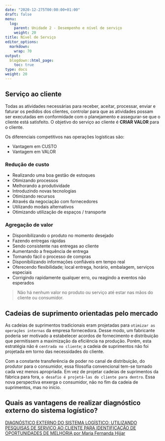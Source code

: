 ---
date: "2020-12-275T00:00:00+01:00"
draft: false
menu:
  log:
    parent: Unidade 2 - Desempenho e nível de serviço
    weight: 20
title: Nível de Serviço
editor_options: 
  markdown: 
    wrap: 70
output: 
  blogdown::html_page:
    toc: true
type: docs
weight: 20
---

## Serviço ao cliente

Todas as atividades necessárias para receber, aceitar, processar, enviar e faturar os pedidos dos clientes, controlar para que as atividades possam ser executadas em conformidade com o planejamento e assegurar-se que o cliente está satisfeito. O objetivo do serviço ao cliente é **CRIAR VALOR** para o cliente.

Os diferenciais competitivos nas operações logísticas são:

- Vantagem em CUSTO    
- Vantagem em VALOR   

### Redução de custo
- Realizando uma boa gestão de estoques   
- Otimizando processos   
- Melhorando a produtividade   
- Introduzindo novas tecnologias   
- Otimizando recursos   
- Através da negociação com fornecedores   
- Utilizando modais alternativos   
- Otimizando utilização de espaços / transporte   

### Agregação de valor
- Disponibilizando o produto no momento desejado   
- Fazendo entregas rápidas   
- Sendo consistente nas entregas ao cliente   
- Aumentando a frequência de entrega   
- Tornando fácil o processo de compras   
- Disponibilizando informações confiáveis em tempo real   
- Oferecendo flexibilidade; local entrega, horário, embalagem, serviços especiais   
- Corrigindo rapidamente qualquer erro, ou reagindo a eventos não esperados   


> Não há nenhum valor no produto ou serviço até estar nas mãos do cliente ou consumidor.

## Cadeias de suprimento orientadas pelo mercado

As cadeias de suprimentos tradicionais eram projetadas para `otimizar as operações internas` da empresa fornecedora. Desse modo, um fabricante poderia ser motivado a estabelecer acordos de fornecimento e distribuição que permitissem a maximização da eficiência na produção.
Porém, esta estratégia não é `centrada no cliente`; a cadeia de suprimentos não foi projetada em torno das necessidades do cliente.

Com a constante transferência de poder no canal de distribuição, do produtor para o consumidor, essa filosofia convencional tem-se tornado cada vez menos apropriada. Em vez de projetar cadeias de suprimentos da fábrica para fora, `o desafio é projetá-las do cliente para dentro`.
Essa nova perspectiva enxerga o consumidor, não no fim da cadeia de suprimentos, mas no início.


## Quais as vantagens de realizar diagnóstico externo do sistema logístico?

[DIAGNÓSTICO EXTERNO DO SISTEMA LOGÍSTICO: UTILIZANDO PESQUISAS DE SERVIÇO AO CLIENTE PARA IDENTIFICAÇÃO DE OPORTUNIDADES DE MELHORIA por Maria Fernanda Hijjar](https://www.ilos.com.br/web/diagnostico-externo-do-sistema-logistico-utilizando-pesquisas-de-servico-ao-cliente-para-identificacao-de-oportunidades-de-melhoria/)
